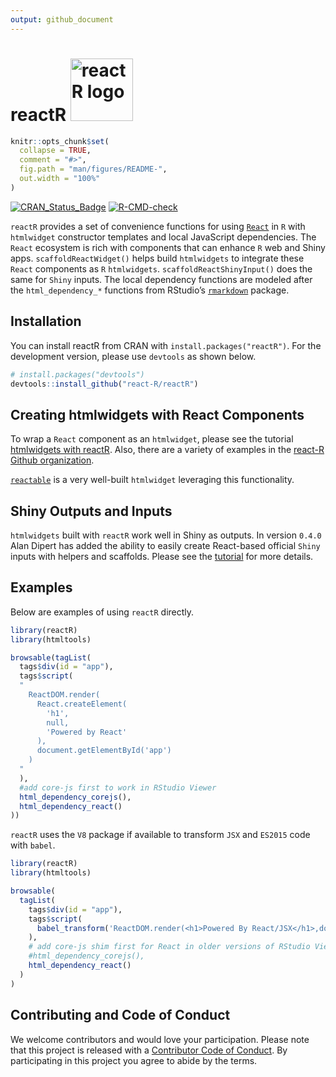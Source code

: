 ```yaml
---
output: github_document
---
```


# reactR <img src="vignettes/logo.svg" alt="reactR logo" width="100px" />

<!-- README.md is generated from README.Rmd. Please edit that file -->

```r
knitr::opts_chunk$set(
  collapse = TRUE,
  comment = "#>",
  fig.path = "man/figures/README-",
  out.width = "100%"
)
```

[![CRAN_Status_Badge](https://www.r-pkg.org/badges/version/reactR)](https://cran.r-project.org/package=reactR)
[![R-CMD-check](https://github.com/react-R/reactR/actions/workflows/R-CMD-check.yaml/badge.svg)](https://github.com/react-R/reactR/actions/workflows/R-CMD-check.yaml)

`reactR` provides a set of convenience functions for using [`React`](https://reactjs.org/) in `R` with `htmlwidget` constructor templates and local JavaScript dependencies.  The `React` ecosystem is rich with components that can enhance `R` web and Shiny apps.  `scaffoldReactWidget()` helps build `htmlwidgets` to integrate these `React` components as `R` `htmlwidgets`.  `scaffoldReactShinyInput()` does the same for `Shiny` inputs.  The local dependency functions are modeled after the `html_dependency_*` functions from RStudio's [`rmarkdown`](https://github.com/rstudio/rmarkdown) package.

## Installation

You can install reactR from CRAN with `install.packages("reactR")`.  For the development version, please use `devtools` as shown below.

```R
# install.packages("devtools")
devtools::install_github("react-R/reactR")
```

## Creating htmlwidgets with React Components

To wrap a `React` component as an `htmlwidget`, please see the tutorial [htmlwidgets with reactR](https://react-r.github.io/reactR/articles/intro_htmlwidgets.html).  Also, there are a variety of examples in the [react-R Github organization](https://github.com/react-R).


[`reactable`](https://github.com/glin/reactable) is a very well-built `htmlwidget` leveraging this functionality.

## Shiny Outputs and Inputs

`htmlwidgets` built with `reactR` work well in Shiny as outputs.  In version `0.4.0` Alan Dipert has added the ability to easily create React-based official `Shiny` inputs with helpers and scaffolds.  Please see the [tutorial](https://react-r.github.io/reactR/articles/intro_inputs.html) for more details.

## Examples

Below are examples of using `reactR` directly.

```R
library(reactR)
library(htmltools)

browsable(tagList(
  tags$div(id = "app"),
  tags$script(
  "
    ReactDOM.render(
      React.createElement(
        'h1',
        null,
        'Powered by React'
      ),
      document.getElementById('app')
    )
  "
  ),
  #add core-js first to work in RStudio Viewer
  html_dependency_corejs(),
  html_dependency_react()
))
```

`reactR` uses the `V8` package if available to transform `JSX` and `ES2015` code with `babel`.

```R
library(reactR)
library(htmltools)

browsable(
  tagList(
    tags$div(id = "app"),
    tags$script(
      babel_transform('ReactDOM.render(<h1>Powered By React/JSX</h1>,document.getElementById("app"))')
    ),
    # add core-js shim first for React in older versions of RStudio Viewer
    #html_dependency_corejs(),
    html_dependency_react()
  )
)
```

## Contributing and Code of Conduct

We welcome contributors and would love your participation.  Please note that this project is released with a [Contributor Code of Conduct](https://github.com/react-R/reactR/blob/master/CONDUCT.md). By participating in this project you agree to abide by the terms.
